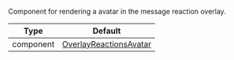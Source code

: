 Component for rendering a avatar in the message reaction overlay.

| Type      | Default                                                                                                      |
| --------- | ------------------------------------------------------------------------------------------------------------ |
| component | [OverlayReactionsAvatar](../../../../ui-components/overlay-provider-components/overlay-reactions-avatar.mdx) |
